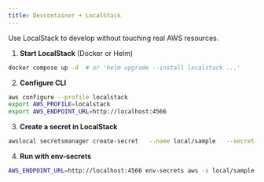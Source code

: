```yaml
---
title: Devcontainer + LocalStack
---
```


Use LocalStack to develop without touching real AWS resources.

1. **Start LocalStack** (Docker or Helm)

```bash
docker compose up -d  # or 'helm upgrade --install localstack ...'
```

2. **Configure CLI**

```bash
aws configure --profile localstack
export AWS_PROFILE=localstack
export AWS_ENDPOINT_URL=http://localhost:4566
```

3. **Create a secret in LocalStack**

```bash
awslocal secretsmanager create-secret   --name local/sample   --secret-string '{"user":"dev","password":"dev"}'
```

4. **Run with env-secrets**

```bash
AWS_ENDPOINT_URL=http://localhost:4566 env-secrets aws -s local/sample -r us-east-1 -- env | grep -E '(user|password)'
```
